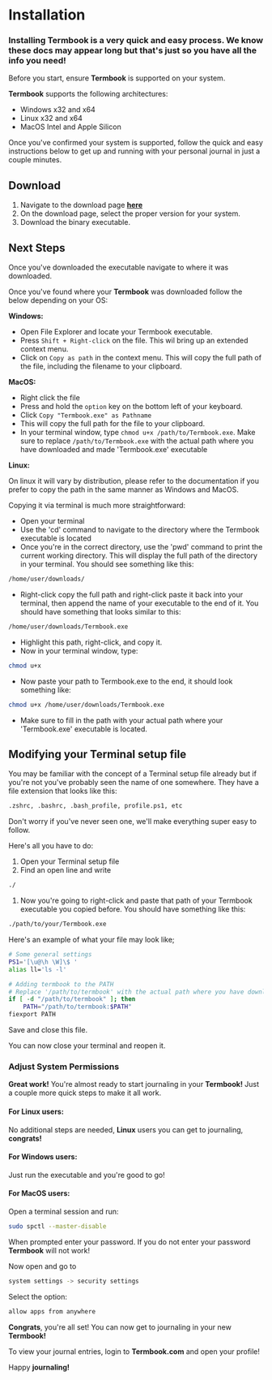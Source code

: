 # **Installation** 

### Installing **Termbook** is a very quick and easy process. We know these docs may appear long but that's just so you have all the info you need!

Before you start, ensure **Termbook** is supported on your system.  

**Termbook** supports the following architectures:

- Windows x32 and x64
- Linux x32 and x64
- MacOS Intel and Apple Silicon  

Once you've confirmed your system is supported, follow the quick and easy instructions below to get up and running with your personal journal in just a couple minutes.  

## **Download**  
1. Navigate to the download page **[here](http://localhost:3000/downloads)**
2. On the download page, select the proper version for your system. 
3. Download the binary executable.  

## **Next Steps**  

Once you've downloaded the executable navigate to where it was downloaded. 

Once you've found where your **Termbook** was downloaded follow the below depending on your OS:

**Windows:**
- Open File Explorer and locate your Termbook executable.
- Press ```Shift + Right-click``` on the file. This wil bring up an extended context menu.
- Click on ```Copy as path``` in the context menu. This will copy the full path of the file, including the filename to your clipboard.

**MacOS:**
- Right click the file
- Press and hold the ```option``` key on the bottom left of your keyboard.
- Click ```Copy "Termbook.exe" as Pathname```
- This will copy the full path for the file to your clipboard.
- In your terminal window, type ```chmod u+x /path/to/Termbook.exe```. Make sure to replace ```/path/to/Termbook.exe``` with the actual path where you have downloaded and made 'Termbook.exe' executable
  
**Linux:**  

On linux it will vary by distribution, please refer to the documentation if you prefer to copy the path in the same manner as Windows and MacOS. 

Copying it via terminal is much more straightforward:
- Open your terminal
- Use the 'cd' command to navigate to the directory where the Termbook executable is located
- Once you're in the correct directory, use the 'pwd' command to print the current working directory. This will display the full path of the directory in your terminal. You should see something like this:
```bash 
/home/user/downloads/
```
- Right-click copy the full path and right-click paste it back into your terminal, then append the name of your executable to the end of it. You should have something that looks similar to this:
```bash
/home/user/downloads/Termbook.exe
```
- Highlight this path, right-click, and copy it.
- Now in your terminal window, type: 
```bash
chmod u+x
```
- Now paste your path to Termbook.exe to the end, it should look something like:
```bash
chmod u+x /home/user/downloads/Termbook.exe
```
- Make sure to fill in the path with your actual path where your 'Termbook.exe' executable is located.

## Modifying your Terminal setup file  

You may be familiar with the concept of a Terminal setup file already but if you're not you've probably seen the name of one somewhere. They have a file extension that looks like this:  
```bash
.zshrc, .bashrc, .bash_profile, profile.ps1, etc
``` 

Don't worry if you've never seen one, we'll make everything super easy to follow.  

Here's all you have to do:  
1. Open your Terminal setup file
2. Find an open line and write 
```bash
./
```
1. Now you're going to right-click and paste that path of your Termbook executable you copied before. You should have something like this:
```bash
./path/to/your/Termbook.exe
```

Here's an example of what your file may look like;
```bash
# Some general settings
PS1='[\u@\h \W]\$ '
alias ll='ls -l'

# Adding termbook to the PATH
# Replace '/path/to/termbook' with the actual path where you have downloaded and made 'termbook' executable
if [ -d "/path/to/termbook" ]; then
    PATH="/path/to/termbook:$PATH"
fiexport PATH
```  

Save and close this file.

You can now close your terminal and reopen it.

### **Adjust System Permissions** 

**Great work!** You're almost ready to start journaling in your **Termbook!** Just a couple more quick steps to make it all work.

#### For **Linux** users:
No additional steps are needed, **Linux** users you can get to journaling, **congrats!**  

#### For **Windows** users:  
Just run the executable and you're good to go!  


#### For **MacOS** users:  

Open a terminal session and run:
```bash
sudo spctl --master-disable
``` 

When prompted enter your password. If you do not enter your password **Termbook** will not work!  

Now open and go to 
```bash
system settings -> security settings
``` 
Select the option: 
```bash
allow apps from anywhere
```

**Congrats**, you're all set! You can now get to journaling in your new **Termbook!**

To view your journal entries, login to **Termbook.com** and open your profile!

Happy **journaling!**




